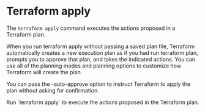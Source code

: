# Terraform apply

The `terraform apply` command executes the actions proposed in a Terraform plan.

When you run terraform apply without passing a saved plan file, Terraform automatically creates a new execution plan as if you had run terraform plan, prompts you to approve that plan, and takes the indicated actions. You can use all of the planning modes and planning options to customize how Terraform will create the plan.

You can pass the -auto-approve option to instruct Terraform to apply the plan without asking for confirmation.

<Task>
  <Instructions>
    Run `terraform apply` to execute the actions proposed in the Terraform plan.
  </Instructions>
  <Conditions>
    <Condition 
      id="apply_command" 
      target="vscode"
      description="Use the terraform apply command" 
    />
  </Conditions>
</Task>